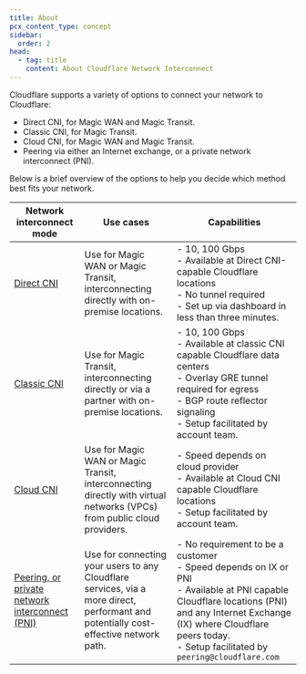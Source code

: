 ```yaml
---
title: About
pcx_content_type: concept
sidebar:
  order: 2
head:
  - tag: title
    content: About Cloudflare Network Interconnect
---
```


Cloudflare supports a variety of options to connect your network to Cloudflare:

- Direct CNI, for Magic WAN and Magic Transit.
- Classic CNI, for Magic Transit.
- Cloud CNI, for Magic WAN and Magic Transit.
- Peering via either an Internet exchange, or a private network interconnect (PNI).

Below is a brief overview of the options to help you decide which method best fits your network.

| Network interconnect mode | Use cases | Capabilities |
| --- | --- | --- |
| [Direct CNI](/network-interconnect/express-cni/) | Use for Magic WAN or Magic Transit, interconnecting directly with on-premise locations. | - 10, 100 Gbps <br/> - Available at Direct CNI-capable Cloudflare locations <br/> - No tunnel required <br/> - Set up via dashboard in less than three minutes. |
| [Classic CNI](/network-interconnect/classic-cni/) | Use for Magic Transit, interconnecting directly or via a partner with on-premise locations. | - 10, 100 Gbps <br/> - Available at classic CNI capable Cloudflare data centers <br/> - Overlay GRE tunnel required for egress <br/> - BGP route reflector signaling <br/> - Setup facilitated by account team. |
| [Cloud CNI](/network-interconnect/cloud-cni/) | Use for Magic WAN or Magic Transit, interconnecting directly with virtual networks (VPCs) from public cloud providers. | - Speed depends on cloud provider <br/> - Available at Cloud CNI capable Cloudflare locations <br/> - Setup facilitated by account team. |
| [Peering, or private network interconnect (PNI)](/network-interconnect/pni-and-peering/) | Use for connecting your users to any Cloudflare services, via a more direct, performant and potentially cost-effective network path. | - No requirement to be a customer <br/> - Speed depends on IX or PNI <br/> - Available at PNI capable Cloudflare locations (PNI) and any Internet Exchange (IX) where Cloudflare peers today. <br/> - Setup facilitated by `peering@cloudflare.com` |

